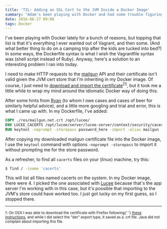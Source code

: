 ```yaml
---
title: 'TIL: Adding an SSL Cert to the JVM Inside a Docker Image'
summary: "Adam's been playing with Docker and had some trouble figuring out a cert issue, so he's blogging the solution for future googlers."
date: 2016-06-27 09:00
tags: Docker
---
```


I've been playing with Docker lately for a bunch of reasons, but topping that list is that it's everything I ever wanted out of Vagrant, and then some. (And what better thing to do on a camping trip after the kids are tucked into bed?) In some ways, the Dockerfile syntax is what I wish the Vagrantfile syntax was (shell script instead of Ruby). Anyway, here's a solution to an interesting problem I ran into today.

I need to make HTTP requests to the [mailgun][mailgun] API and their certificate isn't valid given the JVM cert store that I'm inheriting in my Docker image. Of course, I just need to [download and import the certificate][cert]<sup>\[1\]</sup>, but it took me a little while to wrap my mind around the idiomatic Docker way of doing this.

After some hints from [Ryan][rg] (to whom I owe cases and cases of beer for similarly helpful advice), and a little more googling and trial and error, this is what I came up with. In my Dockerfile, I've added:

```Dockerfile
COPY ./res/mailgun.net.crt /opt/lucee/
ENV LUCEE_CACERTS /opt/lucee/server/lucee-server/context/security/cacerts
RUN keytool -noprompt -storepass password_here -import -alias mailgun -keystore ${LUCEE_CACERTS} -file /opt/lucee/mailgun.net.crt
```

After copying my downloaded mailgun certificate file into the Docker image, I use the `keytool` command with options `-noprompt -storepass` to import it without prompting me for the store password.

As a refresher, to find all `cacerts` files on your (linux) machine, try this:

```bash
$ find / -iname 'cacerts'
```

This will list all files named cacerts on the system. In my Docker image, there were 4. I picked the one associated with [Lucee][lucee] because that's the app server I'm working with in this case, but it's possible that importing to the JVM's store could have worked too. I just got lucky on my first guess, so I stopped there.

---

<small>
	1: On OSX I was able to download the certificate with Firefox following{' '}
	<a href="http://stackoverflow.com/a/36427118/751">these instructions</a>, and
	while I did select the "der" export type, it saved as a .crt file. Java did
	not complain about importing this file.
</small>

[mailgun]: https://mailgun.com/app/dashboard
[lucee]: http://lucee.org/
[rg]: http://ryanguill.com/
[cert]: http://stackoverflow.com/a/36427118/751
